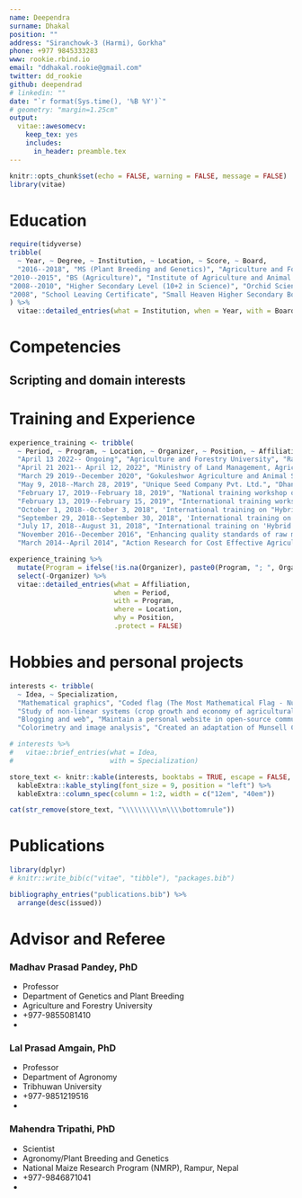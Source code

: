 ```yaml
---
name: Deependra
surname: Dhakal
position: ""
address: "Siranchowk-3 (Harmi), Gorkha"
phone: +977 9845333283
www: rookie.rbind.io
email: "ddhakal.rookie@gmail.com"
twitter: dd_rookie
github: deependrad
# linkedin: ""
date: "`r format(Sys.time(), '%B %Y')`"
# geometry: "margin=1.25cm"
output: 
  vitae::awesomecv:
    keep_tex: yes
    includes:
      in_header: preamble.tex
---
```


```r
knitr::opts_chunk$set(echo = FALSE, warning = FALSE, message = FALSE)
library(vitae)

```

\bpicture
\includegraphics[width=5em]{Photo_pp.jpg}
\epicture

# Education

```r
require(tidyverse)
tribble(
  ~ Year, ~ Degree, ~ Institution, ~ Location, ~ Score, ~ Board,
  "2016--2018", "MS (Plant Breeding and Genetics)", "Agriculture and Forestry Campus, Rampur", "Chitwan", "First Division", "(MS; Plant Breeding and Genetics) Agriculture and Forestry University",
"2010--2015", "BS (Agriculture)", "Institute of Agriculture and Animal Science", "Lamjung", "First Division", "(BS; Agriculture) Tribhuvan University",
"2008--2010", "Higher Secondary Level (10+2 in Science)", "Orchid Science College", "Chitwan", "First Division", "Higher Secondary Education Board",
"2008", "School Leaving Certificate", "Small Heaven Higher Secondary Boarding School", "Chitwan", "Distinction", "SLC Board"
) %>% 
  vitae::detailed_entries(what = Institution, when = Year, with = Board, where = Location, why = Score)

```

# Competencies

## Scripting and domain interests {-}

\begin{multicols}{2}
\begin{itemize}
\item R -- Graphical/functional programming and algorithmic development
\item \LaTeX -- TikZ, literate programming
\item Bash -- General purpose scripting, file management, code version control and execution
\item Julia -- Dynamic programming and optimal experimental designing
\item ImageJ and Python  -- Image and algorithmic analysis
\item DSSAT/aquacrop -- Crop physiology studies and environment management decision
\item QGIS and GeoDa -- Geographical data exploration/aggregation
\end{itemize}
\end{multicols}

# Training and Experience


```r

experience_training <- tribble(
  ~ Period, ~ Program, ~ Location, ~ Organizer, ~ Position, ~ Affiliation,
  "April 13 2022-- Ongoing", "Agriculture and Forestry University", "Rampur, Chitwan, Nepal", NA, "\\textit{Assistant Professor}", "Department of Genetics and Plant Breeding",
  "April 21 2021-- April 12, 2022", "Ministry of Land Management, Agriculture and Cooperative", "Pokhara, Kaski, Nepal", NA, "\\textit{Crop Development Officer}", "Seed Laboratory, Gandaki Province",
  "March 29 2019--December 2020", "Gokuleshwor Agriculture and Animal Science College", "Baitadi, Nepal", NA, "\\textit{Assistant Professor}", "Department of Plant Breeding and Genetics",
  "May 9, 2018--March 28, 2019", "Unique Seed Company Pvt. Ltd.", "Dhangadhi, Kailali, Nepal", NA, "\\textit{Crop Breeder}", "Crop Breeding and Research Division",
  "February 17, 2019--February 18, 2019", "National training workshop on 'Seed Quality and Productivity Enhancement Technologies in Lentil'", "Nepalgunj, Nepal", "Organized by: CIMMYT and NGLRP/NARC", NA, "representing Unique Seed Company Pvt. Ltd.",
  "February 13, 2019--February 15, 2019", "International training workshop on 'Hybrid Vegetable Seed Production and Marketing'", "Dang, Nepal", "Organized by: HRD/NARC, SEAN, CIMMYT and World Vegetable Center", NA, "representing Unique Seed Company Pvt. Ltd.", 
  "October 1, 2018--October 3, 2018", 'International training on "Hybrid Maize Seed Production and Marketing"', "Kathmandu, Nepal", "Organized by: CIMMYT", NA, "representing Unique Seed Company Pvt. Ltd.", 
  "September 29, 2018--September 30, 2018", 'International training on "Statistical Data Analysis"', "Kathmandu, Nepal", "Organized by: CIMMYT", NA, "representing Unique Seed Company Pvt. Ltd.", 
  "July 17, 2018--August 31, 2018", "International training on 'Hybrid Maize Comprehensive Technologies'", "Chitwan, Nepal", "Organized by: Yuan Longping High-Tech Agriculture Co. Ltd., Changsha, China and NMRP/NARC, Nepal", NA, "representing Unique Seed Company Pvt. Ltd.",
  "November 2016--December 2016", "Enhancing quality standards of raw milk: Validation of Good Manufacturing Practices(GMP) in the supply chain.", "Tanahun, Nepal", NA, "\\textit{Field Research Associate}", "FORWARD Nepal",
  "March 2014--April 2014", "Action Research for Cost Effective Agricultural Extension Services in 10 mid-hill districts of Nepal.", "Rukum, Nepal", NA, "\\textit{Enumerator}", "Nepal Development Research Institute")

experience_training %>% 
  mutate(Program = ifelse(!is.na(Organizer), paste0(Program, "; ", Organizer), Program)) %>% 
  select(-Organizer) %>% 
  vitae::detailed_entries(what = Affiliation,
                          when = Period,
                          with = Program,
                          where = Location,
                          why = Position, 
                          .protect = FALSE)

```

# Hobbies and personal projects

```r
interests <- tribble(
  ~ Idea, ~ Specialization,
  "Mathematical graphics", "Coded flag (The Most Mathematical Flag - Numberphile\\footnote{\\url{https://www.youtube.com/watch?v=f2Gne3UHKHs}}) of Nepal using TikZ; Repository: \\url{https://github.com/DeependraD/flag-of-nepal}.",
  "Study of non-linear systems (crop growth and economy of agricultural products) using dynamic programming", "Distributed lag based enterprise appraisal parametrizing biological fruit growth in Coffee (\\url{https://github.com/DeependraD/distributed-lag-enterprise-simulation}); Price transmission study in Wheat (\\url{https://github.com/DeependraD/macroeconomics_thesis})",
  "Blogging and web", "Maintain a personal website in open-source community hosted domain using Hugo (\\url{https://github.com/DeependraD/dblog})",
  "Colorimetry and image analysis", "Created an adaptation of Munsell Color system for visual rating of leaf color (\\url{https://github.com/DeependraD/munsell_crop_adaptation})")

# interests %>% 
#   vitae::brief_entries(what = Idea,
#                        with = Specialization)

store_text <- knitr::kable(interests, booktabs = TRUE, escape = FALSE, format = "latex") %>% 
  kableExtra::kable_styling(font_size = 9, position = "left") %>% 
  kableExtra::column_spec(column = 1:2, width = c("12em", "40em"))

cat(str_remove(store_text, "\\\\\\\\\\n\\\\bottomrule"))

```


# Publications

```r
library(dplyr)
# knitr::write_bib(c("vitae", "tibble"), "packages.bib")

bibliography_entries("publications.bib") %>%
  arrange(desc(issued))

```


# Advisor and Referee

\bmulticols

\columnbreak

### Madhav Prasad Pandey, PhD {-}
  - Professor
  - Department of Genetics and Plant Breeding
  - Agriculture and Forestry University
  - +977-9855081410
  - \href{mailto:mppandey@afu.edu.np}{mppandey@afu.edu.np}

### Lal Prasad Amgain, PhD {-}
  - Professor
  - Department of Agronomy
  - Tribhuwan University
  - +977-9851219516
  - \href{mailto:amgainlp@gmail.com}{amgainlp@gmail.com}

\columnbreak

### Mahendra Tripathi, PhD {-}
  - Scientist
  - Agronomy/Plant Breeding and Genetics
  - National Maize Research Program (NMRP), Rampur, Nepal
  - +977-9846871041
  - \href{mailto:mptripathi@gmail.com}{mptripathi@gmail.com}

\emulticols

\vspace{1.5cm}
\parbox[t]{\textwidth}{
{\bfseries Declaration}\par

I hereby declare that, all the information stated above is true and genuine in my belief. I can dispense any and/or all of the mentioned works in verified form whenever demanded.
}
